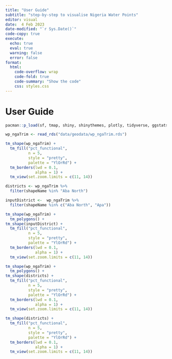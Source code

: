 ```yaml
---
title: "User Guide"
subtitle: "step-by-step to visualise Nigeria Water Points"
editor: visual
date:  4 Feb 2023
date-modified: "`r Sys.Date()`"
code-copy: true
execute: 
  echo: true
  eval: true
  warning: false
  error: false
format:
  html:
    code-overflow: wrap
    code-fold: true
    code-summary: "Show the code"
    css: styles.css
---
```


# User Guide

```r
pacman::p_load(sf, tmap, shiny, shinythemes, plotly, tidyverse, ggstatsplot, tools)
```

```r
wp_ngaTrim <- read_rds("data/geodata/wp_ngaTrim.rds")
```

```r
tm_shape(wp_ngaTrim) +
  tm_fill("pct_functional",
          n = 5,
          style = "pretty",
          palette = "YlOrRd") +
  tm_borders(lwd = 0.1,  
             alpha = 1) +
  tm_view(set.zoom.limits = c(11, 14))
```

```r
districts <- wp_ngaTrim %>%
  filter(shapeName %in% "Aba North")
```

```r
inputDistrict <-  wp_ngaTrim %>%
  filter(shapeName %in% c("Aba North", "Apa"))
```

```r
tm_shape(wp_ngaTrim) +
  tm_polygons() +
tm_shape(inputDistrict) +
  tm_fill("pct_functional",
          n = 5,
          style = "pretty",
          palette = "YlOrRd") +
  tm_borders(lwd = 0.1,  
             alpha = 1) +
  tm_view(set.zoom.limits = c(11, 14))
```

```r
tm_shape(wp_ngaTrim) +
  tm_polygons() +
tm_shape(districts) +
  tm_fill("pct_functional",
          n = 5,
          style = "pretty",
          palette = "YlOrRd") +
  tm_borders(lwd = 0.1,  
             alpha = 1) +
  tm_view(set.zoom.limits = c(11, 14))
```

```r
tm_shape(districts) +
  tm_fill("pct_functional",
          n = 5,
          style = "pretty",
          palette = "YlOrRd") +
  tm_borders(lwd = 0.1,  
             alpha = 1) +
  tm_view(set.zoom.limits = c(11, 14))
```
